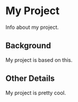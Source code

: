 # My Project

Info about my project. 

## Background

My project is based on this.

## Other Details

My project is pretty cool.
